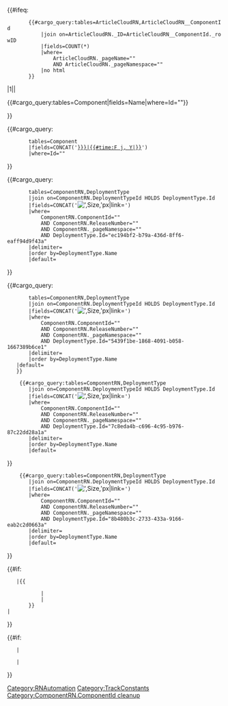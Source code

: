 <tr><!-- 

	print Service column if there is more than 1 service 

-->{{#ifeq:
		{{#cargo_query:tables=ArticleCloudRN,ArticleCloudRN__ComponentId
			|join on=ArticleCloudRN._ID=ArticleCloudRN__ComponentId._rowID
			|fields=COUNT(*)
			|where=
				ArticleCloudRN._pageName="{{FULLPAGENAME}}" 
				AND ArticleCloudRN._pageNamespace="{{NAMESPACENUMBER}}"
			|no html
		}}
|1||<td>{{#cargo_query:tables=Component|fields=Name|where=Id="{{{ComponentId|}}}"}}</td>
}}<!-- 

	Print ReleaseDate 

--><td>{{#cargo_query:
		tables=Component
		|fields=CONCAT('[[#',Name,'-{{{ReleaseNumber|}}}|{{#time:F j, Y|{{{ReleaseDate|}}}}}]]')
		|where=Id="{{{ComponentId|}}}"
}}</td>
<td><!--

	Find and print Genesys CX on AWS per ComponentRN 
-->{{#cargo_query:
		tables=ComponentRN,DeploymentType
		|join on=ComponentRN.DeploymentTypeId HOLDS DeploymentType.Id
		|fields=CONCAT('[[File:',Image,'|',Size,'px|link=]]')
		|where=
			ComponentRN.ComponentId="{{{ComponentId|}}}" 
			AND ComponentRN.ReleaseNumber="{{{ReleaseNumber|}}}" 
			AND ComponentRN._pageNamespace="{{NAMESPACENUMBER}}" 
			AND DeploymentType.Id="ec194bf2-b79a-436d-8ff6-eaff94d9f43a"
		|delimiter=
		|order by=DeploymentType.Name
		|default=
}}
</td>
<td>
	<!-- 

		Find and print Genesys CX on Azure per ComponentRN

	-->{{#cargo_query:
		tables=ComponentRN,DeploymentType
		|join on=ComponentRN.DeploymentTypeId HOLDS DeploymentType.Id
		|fields=CONCAT('[[File:',Image,'|',Size,'px|link=]]')
		|where=
			ComponentRN.ComponentId="{{{ComponentId|}}}" 
			AND ComponentRN.ReleaseNumber="{{{ReleaseNumber|}}}" 
			AND ComponentRN._pageNamespace="{{NAMESPACENUMBER}}" 
			AND DeploymentType.Id="5439f1be-1868-4091-b058-1667389b6ce1"
		|delimiter=
		|order by=DeploymentType.Name
	|default=
	}}
</td>
<td>
	<!--Find Genesys CX on GCP-->
	 {{#cargo_query:tables=ComponentRN,DeploymentType
		|join on=ComponentRN.DeploymentTypeId HOLDS DeploymentType.Id
		|fields=CONCAT('[[File:',Image,'|',Size,'px|link=]]')
		|where=
			ComponentRN.ComponentId="{{{ComponentId|}}}" 
			AND ComponentRN.ReleaseNumber="{{{ReleaseNumber|}}}" 
			AND ComponentRN._pageNamespace="{{NAMESPACENUMBER}}" 
			AND DeploymentType.Id="7c8eda4b-c696-4c95-b976-87c22dd28a1a"
		|delimiter=
		|order by=DeploymentType.Name
		|default=
}}</td>
<td>
<!--Find Private Edition-->
	 {{#cargo_query:tables=ComponentRN,DeploymentType
		|join on=ComponentRN.DeploymentTypeId HOLDS DeploymentType.Id
		|fields=CONCAT('[[File:',Image,'|',Size,'px|link=]]')
		|where=
			ComponentRN.ComponentId="{{{ComponentId|}}}" 
			AND ComponentRN.ReleaseNumber="{{{ReleaseNumber|}}}" 
			AND ComponentRN._pageNamespace="{{NAMESPACENUMBER}}" 
			AND DeploymentType.Id="8b480b3c-2733-433a-9166-eab2c2d0663a"
		|delimiter=
		|order by=DeploymentType.Name
		|default=
}}</td><!-- 

	print Highlights

-->
<td><!-- 

	printing boilerplate and content for highlight content

-->{{#if:{{{HighlightBoilerplateId|}}}
	|{{
		{{{HighlightBoilerplateId|}}}
			|{{{ReleaseNumber|}}}
			|{{{ComponentId}}}
		}}<br/>{{{Highlight|}}}|{{{Highlight|}}}
}}</td><!--

	include relase number if exists 

-->{{#if:{{{ReleaseNumber|}}}
	|<td>{{{ReleaseNumber|}}}</td>
	|
}}
</tr>
<noinclude>[[Category:RNAutomation]][[Category:TrackConstants]][[Category:ComponentRN.ComponentId cleanup]]</noinclude>